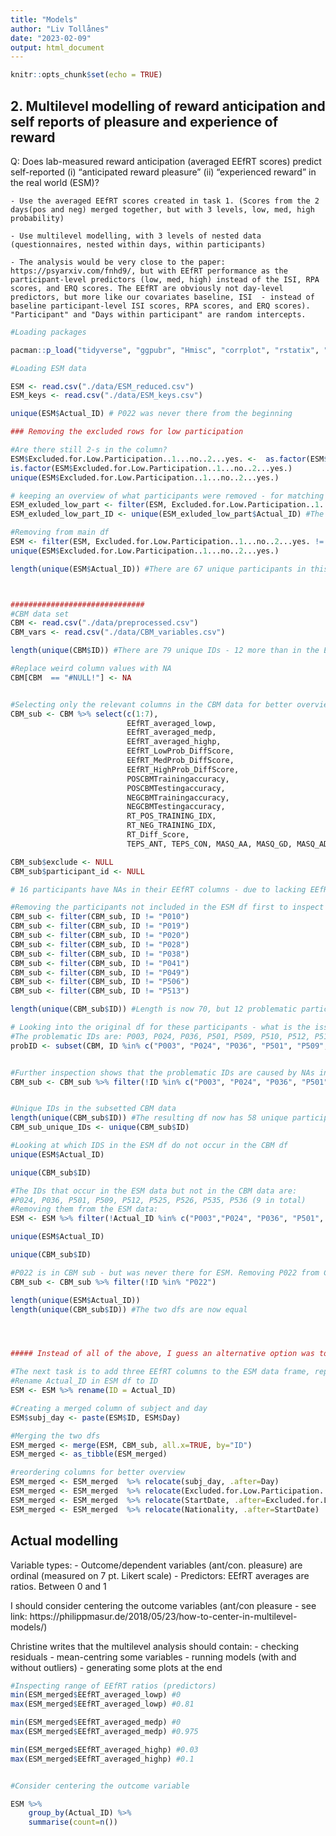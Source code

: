 ```yaml
---
title: "Models"
author: "Liv Tollånes"
date: "2023-02-09"
output: html_document
---
```


```r
knitr::opts_chunk$set(echo = TRUE)
```


## 2. Multilevel modelling of reward anticipation and self reports of pleasure and experience of reward
Q: Does lab-measured reward anticipation (averaged EEfRT scores) predict self-reported (i) "anticipated reward pleasure" (ii) "experienced reward" in the real world (ESM)? 


	- Use the averaged EEfRT scores created in task 1. (Scores from the 2 days(pos and neg) merged together, but with 3 levels, low, med, high probability)
	
	- Use multilevel modelling, with 3 levels of nested data (questionnaires, nested within days, within participants)
	
	- The analysis would be very close to the paper: https://psyarxiv.com/fnhd9/, but with EEfRT performance as the participant-level predictors (low, med, high) instead of the ISI, RPA scores, and ERQ scores. The EEfRT are obviously not day-level predictors, but more like our covariates baseline, ISI  - instead of baseline participant-level ISI scores, RPA scores, and ERQ scores). "Participant" and "Days within participant" are random intercepts.


```r
#Loading packages 

pacman::p_load("tidyverse", "ggpubr", "Hmisc", "corrplot", "rstatix", "psych", "nlme", "lme4", "lmerTest", "JWileymisc","multilevelTools", "texreg")


```

```r
#Loading ESM data

ESM <- read.csv("./data/ESM_reduced.csv")
ESM_keys <- read.csv("./data/ESM_keys.csv")

unique(ESM$Actual_ID) # P022 was never there from the beginning

### Removing the excluded rows for low participation

#Are there still 2-s in the column?
ESM$Excluded.for.Low.Participation..1...no..2...yes. <-  as.factor(ESM$Excluded.for.Low.Participation..1...no..2...yes.)
is.factor(ESM$Excluded.for.Low.Participation..1...no..2...yes.)
unique(ESM$Excluded.for.Low.Participation..1...no..2...yes.)

# keeping an overview of what participants were removed - for matching with the CBM df
ESM_exluded_low_part <- filter(ESM, Excluded.for.Low.Participation..1...no..2...yes. == "2")
ESM_exluded_low_part_ID <- unique(ESM_exluded_low_part$Actual_ID) #The IDs removed are P010, P019, P020, P028, P038, P041, P049, P506, P513

#Removing from main df
ESM <- filter(ESM, Excluded.for.Low.Participation..1...no..2...yes. != "2")
unique(ESM$Excluded.for.Low.Participation..1...no..2...yes.)

length(unique(ESM$Actual_ID)) #There are 67 unique participants in this df



##############################
#CBM data set
CBM <- read.csv("./data/preprocessed.csv")
CBM_vars <- read.csv("./data/CBM_variables.csv")

length(unique(CBM$ID)) #There are 79 unique IDs - 12 more than in the ESM data

#Replace weird column values with NA
CBM[CBM  == "#NULL!"] <- NA


#Selecting only the relevant columns in the CBM data for better overview
CBM_sub <- CBM %>% select(c(1:7), 
                          EEfRT_averaged_lowp, 
                          EEfRT_averaged_medp, 
                          EEfRT_averaged_highp,
                          EEfRT_LowProb_DiffScore,
                          EEfRT_MedProb_DiffScore,
                          EEfRT_HighProb_DiffScore,
                          POSCBMTrainingaccuracy,	
                          POSCBMTestingaccuracy,
                          NEGCBMTrainingaccuracy,
                          NEGCBMTestingaccuracy,
                          RT_POS_TRAINING_IDX,
                          RT_NEG_TRAINING_IDX,
                          RT_Diff_Score,
                          TEPS_ANT, TEPS_CON, MASQ_AA, MASQ_GD, MASQ_AD,  BAS_Drive, BAS_FS,BAS_RR, BIS)

CBM_sub$exclude <- NULL
CBM_sub$participant_id <- NULL

# 16 participants have NAs in their EEfRT columns - due to lacking EEfRT scores

#Removing the participants not included in the ESM df first to inspect what IDs are left
CBM_sub <- filter(CBM_sub, ID != "P010")
CBM_sub <- filter(CBM_sub, ID != "P019")
CBM_sub <- filter(CBM_sub, ID != "P020")
CBM_sub <- filter(CBM_sub, ID != "P028")
CBM_sub <- filter(CBM_sub, ID != "P038")
CBM_sub <- filter(CBM_sub, ID != "P041")
CBM_sub <- filter(CBM_sub, ID != "P049")
CBM_sub <- filter(CBM_sub, ID != "P506")
CBM_sub <- filter(CBM_sub, ID != "P513")

length(unique(CBM_sub$ID)) #Length is now 70, but 12 problematic participants are left. Only 4 of those removed were NA-participants

# Looking into the original df for these participants - what is the issue?
#The problematic IDs are: P003, P024, P036, P501, P509, P510, P512, P515, P525, P526, P535, P536
probID <- subset(CBM, ID %in% c("P003", "P024", "P036", "P501", "P509", "P510", "P512", "P515", "P525", "P526", "P535", "P536"))


#Further inspection shows that the problematic IDs are caused by NAs in the various prob categories of the EEfRT measurements - so incomplete CBM data. Removing all of them
CBM_sub <- CBM_sub %>% filter(!ID %in% c("P003", "P024", "P036", "P501", "P509", "P510","P512", "P515", "P525", "P526", "P535", "P536")) #The resulting df 


#Unique IDs in the subsetted CBM data
length(unique(CBM_sub$ID)) #The resulting df now has 58 unique participants. There were 67 in the ESM data. 
CBM_sub_unique_IDs <- unique(CBM_sub$ID)

#Looking at which IDS in the ESM df do not occur in the CBM df
unique(ESM$Actual_ID)

unique(CBM_sub$ID)

#The IDs that occur in the ESM data but not in the CBM data are:
#P024, P036, P501, P509, P512, P525, P526, P535, P536 (9 in total)
#Removing them from the ESM data:
ESM <- ESM %>% filter(!Actual_ID %in% c("P003","P024", "P036", "P501", "P509", "P512", "P525", "P526", "P535", "P536"))

unique(ESM$Actual_ID)

unique(CBM_sub$ID)

#P022 is in CBM sub - but was never there for ESM. Removing P022 from CBM_sub
CBM_sub <- CBM_sub %>% filter(!ID %in% "P022")

length(unique(ESM$Actual_ID))
length(unique(CBM_sub$ID)) #The two dfs are now equal 




##### Instead of all of the above, I guess an alternative option was to just merge the dfs, and write na.action "na-omit" in the model .....
```



```r
#The next task is to add three EEfRT columns to the ESM data frame, replicating their scores across each row every partipant has
#Rename Actual_ID in ESM df to ID
ESM <- ESM %>% rename(ID = Actual_ID)

#Creating a merged column of subject and day
ESM$subj_day <- paste(ESM$ID, ESM$Day)

#Merging the two dfs
ESM_merged <- merge(ESM, CBM_sub, all.x=TRUE, by="ID")
ESM_merged <- as_tibble(ESM_merged)

#reordering columns for better overview
ESM_merged <- ESM_merged  %>% relocate(subj_day, .after=Day)
ESM_merged <- ESM_merged  %>% relocate(Excluded.for.Low.Participation..1...no..2...yes., .after=BIS)
ESM_merged <- ESM_merged  %>% relocate(StartDate, .after=Excluded.for.Low.Participation..1...no..2...yes.)
ESM_merged <- ESM_merged  %>% relocate(Nationality, .after=StartDate)


```

## Actual modelling

Variable types:
- Outcome/dependent variables (ant/con. pleasure) are ordinal (measured on 7 pt. Likert scale)
- Predictors: EEfRT averages are ratios. Between 0 and 1


I should consider centering the outcome variables (ant/con pleasure - see link: https://philippmasur.de/2018/05/23/how-to-center-in-multilevel-models/)

Christine writes that the multilevel analysis should contain:
- checking residuals
- mean-centring some variables
- running models (with and without outliers)
- generating some plots at the end

```r
#Inspecting range of EEfRT ratios (predictors)
min(ESM_merged$EEfRT_averaged_lowp) #0
max(ESM_merged$EEfRT_averaged_lowp) #0.81

min(ESM_merged$EEfRT_averaged_medp) #0
max(ESM_merged$EEfRT_averaged_medp) #0.975

min(ESM_merged$EEfRT_averaged_highp) #0.03
max(ESM_merged$EEfRT_averaged_highp) #0.1


#Consider centering the outcome variable
```




```r
ESM %>%
    group_by(Actual_ID) %>%
    summarise(count=n())
```












